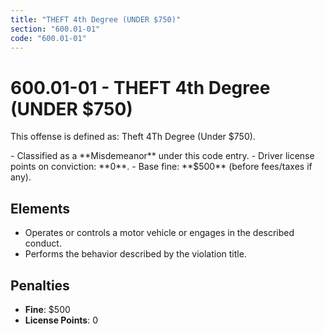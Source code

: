 ```yaml
---
title: "THEFT 4th Degree (UNDER $750)"
section: "600.01-01"
code: "600.01-01"
---
```





# 600.01-01 - THEFT 4th Degree (UNDER $750)

This offense is defined as: Theft 4Th Degree (Under $750).

<Aside type="caution" title="Charge Type: Misdemeanor">
- Classified as a **Misdemeanor** under this code entry.
- Driver license points on conviction: **0**.
- Base fine: **$500** (before fees/taxes if any).
</Aside>

## Elements
- Operates or controls a motor vehicle or engages in the described conduct.
- Performs the behavior described by the violation title.

## Penalties
- **Fine**: $500
- **License Points**: 0
